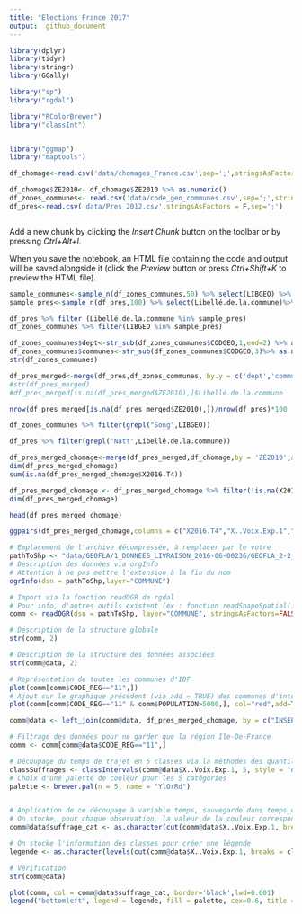 ```yaml
---
title: "Elections France 2017"
output:  github_document
---
```

```r
library(dplyr)
library(tidyr)
library(stringr)
library(GGally)

library("sp")
library("rgdal")

library("RColorBrewer")
library("classInt")


library("ggmap")
library("maptools")


```


```r
df_chomage<-read.csv('data/chomages_France.csv',sep=';',stringsAsFactors = F,skip = 1)

df_chomage$ZE2010<- df_chomage$ZE2010 %>% as.numeric()
df_zones_communes<- read.csv('data/code_geo_communes.csv',sep=';',stringsAsFactors = 1)
df_pres<-read.csv('data/Pres 2012.csv',stringsAsFactors = F,sep=';')



```

Add a new chunk by clicking the *Insert Chunk* button on the toolbar or by pressing *Ctrl+Alt+I*.

When you save the notebook, an HTML file containing the code and output will be saved alongside it (click the *Preview* button or press *Ctrl+Shift+K* to preview the HTML file).

```r

sample_communes<-sample_n(df_zones_communes,50) %>% select(LIBGEO) %>% .$LIBGEO
sample_pres<-sample_n(df_pres,100) %>% select(Libellé.de.la.commune)%>% .$Libellé.de.la.commune
```

```r

df_pres %>% filter (Libellé.de.la.commune %in% sample_pres)
df_zones_communes %>% filter(LIBGEO %in% sample_pres)
```

```r
df_zones_communes$dept<-str_sub(df_zones_communes$CODGEO,1,end=2) %>% as.numeric()
df_zones_communes$communes<-str_sub(df_zones_communes$CODGEO,3)%>% as.numeric()
str(df_zones_communes)
```

```r
df_pres_merged<-merge(df_pres,df_zones_communes, by.y = c('dept','communes'),by.x = c('Code.du.département','Code.de.la.commune'),all.x = TRUE)
#str(df_pres_merged)
#df_pres_merged[is.na(df_pres_merged$ZE2010),]$Libellé.de.la.commune
```
```r
nrow(df_pres_merged[is.na(df_pres_merged$ZE2010),])/nrow(df_pres)*100

```

```r
df_zones_communes %>% filter(grepl("Song",LIBGEO))
```
```r
df_pres %>% filter(grepl("Natt",Libellé.de.la.commune))
```
```r
df_pres_merged_chomage<-merge(df_pres_merged,df_chomage,by = 'ZE2010',all.x=T)
dim(df_pres_merged_chomage)
sum(is.na(df_pres_merged_chomage$X2016.T4))

df_pres_merged_chomage <- df_pres_merged_chomage %>% filter(!is.na(X2016.T4))
dim(df_pres_merged_chomage)
```

```r
head(df_pres_merged_chomage)
```
```r
ggpairs(df_pres_merged_chomage,columns = c("X2016.T4","X..Voix.Exp.1","X..Voix.Exp.2","X..Voix.Exp.3"))
```

```r
# Emplacement de l'archive décompressée, à remplacer par le votre
pathToShp <- "data/GEOFLA/1_DONNEES_LIVRAISON_2016-06-00236/GEOFLA_2-2_SHP_LAMB93_FR-ED161/COMMUNE/"
# Description des données via orgInfo
# Attention à ne pas mettre l'extension à la fin du nom
ogrInfo(dsn = pathToShp,layer="COMMUNE")
```

```r
# Import via la fonction readOGR de rgdal
# Pour info, d'autres outils existent (ex : fonction readShapeSpatial() du package maptools)
comm <- readOGR(dsn = pathToShp, layer="COMMUNE", stringsAsFactors=FALSE)
```
```r
# Description de la structure globale
str(comm, 2)
```
```r
# Description de la structure des données associées 
str(comm@data, 2)
```

```r
# Représentation de toutes les communes d'IDF
plot(comm[comm$CODE_REG=="11",])
# Ajout sur le graphique précédent (via add = TRUE) des communes d'intérêt, remplies en rouge (via col="red") 
plot(comm[comm$CODE_REG=="11" & comm$POPULATION>5000,], col="red",add=T)
```

```r
comm@data <- left_join(comm@data, df_pres_merged_chomage, by = c("INSEE_COM" = "CODGEO"))
```

```r
# Filtrage des données pour ne garder que la région Ile-De-France
comm <- comm[comm@data$CODE_REG=="11",]

```
```r
# Découpage du temps de trajet en 5 classes via la méthodes des quantiles : idenfication des bornes (breaks, ou brks)
classSuffrages <- classIntervals(comm@data$X..Voix.Exp.1, 5, style = "quantile")
# Choix d'une palette de couleur pour les 5 catégories
palette <- brewer.pal(n = 5, name = "YlOrRd")


# Application de ce découpage à variable temps, sauvegarde dans temps_cat
# On stocke, pour chaque observation, la valeur de la couleur correspondante
comm@data$suffrage_cat <- as.character(cut(comm@data$X..Voix.Exp.1, breaks = classSuffrages$brks, labels = palette, include.lowest = TRUE))

# On stocke l'information des classes pour créer une légende 
legende <- as.character(levels(cut(comm@data$X..Voix.Exp.1, breaks = classSuffrages$brks, include.lowest = TRUE, right = FALSE)))

# Vérification
str(comm@data)
```

```r
plot(comm, col = comm@data$suffrage_cat, border='black',lwd=0.001)
legend("bottomleft", legend = legende, fill = palette, cex=0.6, title = "Vote Le Pen 2012")
```


